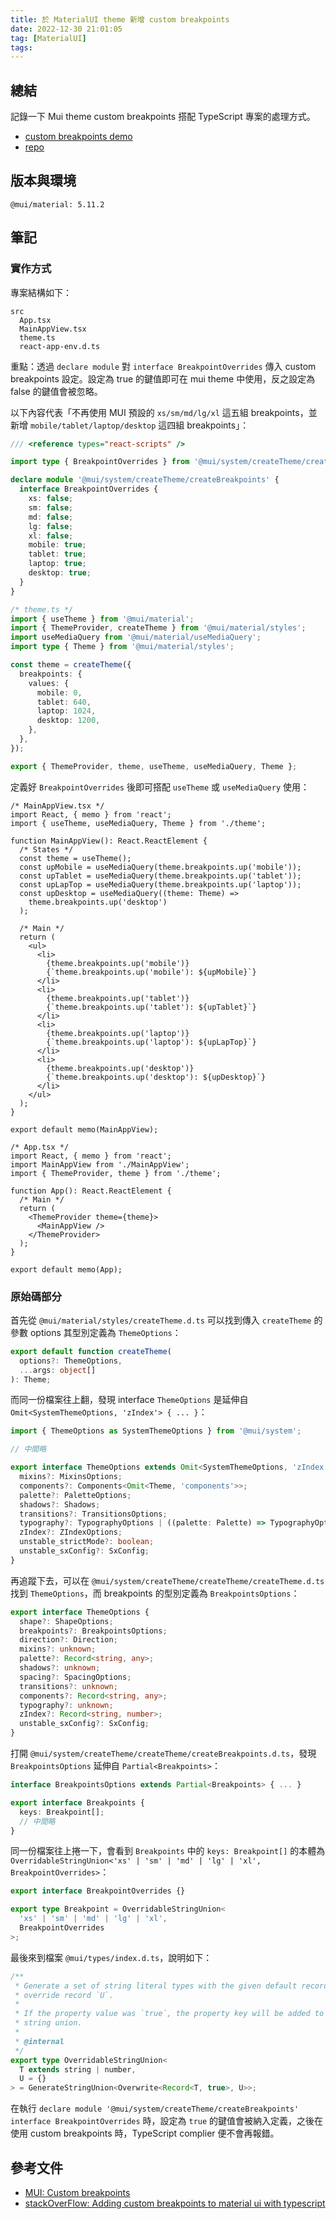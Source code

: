 ```yaml
---
title: 於 MaterialUI theme 新增 custom breakpoints
date: 2022-12-30 21:01:05
tag: [MaterialUI]
tags:
---
```


## 總結

記錄一下 Mui theme custom breakpoints 搭配 TypeScript 專案的處理方式。

- [custom breakpoints demo](https://tzynwang.github.io/mui-custom-breakpoints/)
- [repo](https://github.com/tzynwang/mui-custom-breakpoints/tree/main/src)

## 版本與環境

```text
@mui/material: 5.11.2
```

## 筆記

### 實作方式

專案結構如下：

```text
src
  App.tsx
  MainAppView.tsx
  theme.ts
  react-app-env.d.ts
```

重點：透過 `declare module` 對 `interface BreakpointOverrides` 傳入 custom breakpoints 設定。設定為 true 的鍵值即可在 mui theme 中使用，反之設定為 false 的鍵值會被忽略。

以下內容代表「不再使用 MUI 預設的 `xs/sm/md/lg/xl` 這五組 breakpoints，並新增 `mobile/tablet/laptop/desktop` 這四組 breakpoints」：

```ts
/// <reference types="react-scripts" />

import type { BreakpointOverrides } from '@mui/system/createTheme/createBreakpoints';

declare module '@mui/system/createTheme/createBreakpoints' {
  interface BreakpointOverrides {
    xs: false;
    sm: false;
    md: false;
    lg: false;
    xl: false;
    mobile: true;
    tablet: true;
    laptop: true;
    desktop: true;
  }
}
```

```ts
/* theme.ts */
import { useTheme } from '@mui/material';
import { ThemeProvider, createTheme } from '@mui/material/styles';
import useMediaQuery from '@mui/material/useMediaQuery';
import type { Theme } from '@mui/material/styles';

const theme = createTheme({
  breakpoints: {
    values: {
      mobile: 0,
      tablet: 640,
      laptop: 1024,
      desktop: 1200,
    },
  },
});

export { ThemeProvider, theme, useTheme, useMediaQuery, Theme };
```

定義好 `BreakpointOverrides` 後即可搭配 `useTheme` 或 `useMediaQuery` 使用：

```tsx
/* MainAppView.tsx */
import React, { memo } from 'react';
import { useTheme, useMediaQuery, Theme } from './theme';

function MainAppView(): React.ReactElement {
  /* States */
  const theme = useTheme();
  const upMobile = useMediaQuery(theme.breakpoints.up('mobile'));
  const upTablet = useMediaQuery(theme.breakpoints.up('tablet'));
  const upLapTop = useMediaQuery(theme.breakpoints.up('laptop'));
  const upDesktop = useMediaQuery((theme: Theme) =>
    theme.breakpoints.up('desktop')
  );

  /* Main */
  return (
    <ul>
      <li>
        {theme.breakpoints.up('mobile')}
        {`theme.breakpoints.up('mobile'): ${upMobile}`}
      </li>
      <li>
        {theme.breakpoints.up('tablet')}
        {`theme.breakpoints.up('tablet'): ${upTablet}`}
      </li>
      <li>
        {theme.breakpoints.up('laptop')}
        {`theme.breakpoints.up('laptop'): ${upLapTop}`}
      </li>
      <li>
        {theme.breakpoints.up('desktop')}
        {`theme.breakpoints.up('desktop'): ${upDesktop}`}
      </li>
    </ul>
  );
}

export default memo(MainAppView);
```

```tsx
/* App.tsx */
import React, { memo } from 'react';
import MainAppView from './MainAppView';
import { ThemeProvider, theme } from './theme';

function App(): React.ReactElement {
  /* Main */
  return (
    <ThemeProvider theme={theme}>
      <MainAppView />
    </ThemeProvider>
  );
}

export default memo(App);
```

### 原始碼部分

首先從 `@mui/material/styles/createTheme.d.ts` 可以找到傳入 `createTheme` 的參數 options 其型別定義為 `ThemeOptions`：

```ts
export default function createTheme(
  options?: ThemeOptions,
  ...args: object[]
): Theme;
```

而同一份檔案往上翻，發現 interface `ThemeOptions` 是延伸自 `Omit<SystemThemeOptions, 'zIndex'> { ... }`：

```ts
import { ThemeOptions as SystemThemeOptions } from '@mui/system';

// 中間略

export interface ThemeOptions extends Omit<SystemThemeOptions, 'zIndex'> {
  mixins?: MixinsOptions;
  components?: Components<Omit<Theme, 'components'>>;
  palette?: PaletteOptions;
  shadows?: Shadows;
  transitions?: TransitionsOptions;
  typography?: TypographyOptions | ((palette: Palette) => TypographyOptions);
  zIndex?: ZIndexOptions;
  unstable_strictMode?: boolean;
  unstable_sxConfig?: SxConfig;
}
```

再追蹤下去，可以在 `@mui/system/createTheme/createTheme/createTheme.d.ts` 找到 `ThemeOptions`，而 breakpoints 的型別定義為 `BreakpointsOptions`：

```ts
export interface ThemeOptions {
  shape?: ShapeOptions;
  breakpoints?: BreakpointsOptions;
  direction?: Direction;
  mixins?: unknown;
  palette?: Record<string, any>;
  shadows?: unknown;
  spacing?: SpacingOptions;
  transitions?: unknown;
  components?: Record<string, any>;
  typography?: unknown;
  zIndex?: Record<string, number>;
  unstable_sxConfig?: SxConfig;
}
```

打開 `@mui/system/createTheme/createTheme/createBreakpoints.d.ts`，發現 `BreakpointsOptions` 延伸自 `Partial<Breakpoints>`：

```ts
interface BreakpointsOptions extends Partial<Breakpoints> { ... }

export interface Breakpoints {
  keys: Breakpoint[];
  // 中間略
}
```

同一份檔案往上捲一下，會看到 `Breakpoints` 中的 `keys: Breakpoint[]` 的本體為 `OverridableStringUnion<'xs' | 'sm' | 'md' | 'lg' | 'xl', BreakpointOverrides>`：

```ts
export interface BreakpointOverrides {}

export type Breakpoint = OverridableStringUnion<
  'xs' | 'sm' | 'md' | 'lg' | 'xl',
  BreakpointOverrides
>;
```

最後來到檔案 `@mui/types/index.d.ts`，說明如下：

```ts
/**
 * Generate a set of string literal types with the given default record `T` and
 * override record `U`.
 *
 * If the property value was `true`, the property key will be added to the
 * string union.
 *
 * @internal
 */
export type OverridableStringUnion<
  T extends string | number,
  U = {}
> = GenerateStringUnion<Overwrite<Record<T, true>, U>>;
```

在執行 `declare module '@mui/system/createTheme/createBreakpoints' interface BreakpointOverrides` 時，設定為 `true` 的鍵值會被納入定義，之後在使用 custom breakpoints 時，TypeScript complier 便不會再報錯。

## 參考文件

- [MUI: Custom breakpoints](https://mui.com/material-ui/customization/breakpoints/#custom-breakpoints)
- [stackOverFlow: Adding custom breakpoints to material ui with typescript](https://stackoverflow.com/questions/61925965/adding-custom-breakpoints-to-material-ui-with-typescript)
